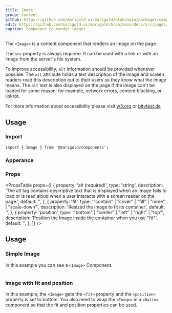 ```yaml
---
title: Image
group: Content
github: https://github.com/marigold-ui/marigold/blob/main/packages/components/src/Image/Image.tsx
edit: https://github.com/marigold-ui/marigold/blob/main/docs/src/pages/components/image.mdx
caption: Component to render images
---
```


The `<Image>` is a content component that renders an image on the page.

The `src` property is always required. It can be used with a link or with an image from the server's file system.

To improve accessibility, `alt` information should be provided whenever possible.
The `alt` attribute holds a text description of the image and screen readers read this description out to their users so they know what the image means. The `alt` text is also displayed on the page if the image can't be loaded for some reason: for example, network errors, content blocking, or linkrot.

For more information about accessibility please visit [w3.org](https://www.w3.org/WAI/tutorials/images/tips/) or [bitvtest.de](https://ergebnis.bitvtest.de/pruefschritt/bitv-20-web/9-1-1-1b-alternativtexte-fuer-grafiken-und-objekte)

<Preview>
  <BasicImage />
</Preview>

## Usage

### Import

```tsx
import { Image } from '@marigold/components';
```

### Apperance

<AppearanceTable component={title} />

### Props

<PropsTable
  props={[
    {
      property: 'alt (required)',
      type: 'string',
      description:
        'The alt tag contains descriptive text that is displayed when an image fails to load or is read aloud when a user interacts with a screen reader on the page.',
      default: '',
    },
    {
      property: 'fit',
      type: '"contain" | "cover" | "fill" | "none" | "scale-down"',
      description: 'Resized the Image to fit its container',
      default: '',
    },
    {
      property: 'position',
      type: '"bottom" | "center" | "left" | "right" | "top"',
      description: 'Position the Image inside the container when you use "fit"',
      default: '',
    },
  ]}
/>

## Usage

### Simple Image

In this example you can see a `<Image>` Component.

```tsx preview file=components/Image/image.demo.tsx

```

### Image with fit and position

In this example, the `<Image>` gets the `<fit>` property and the `<position>` property is set to bottom. You also need to wrap the `<Image>` in a `<Ratio>` component so that the fit and position properties can be used.

```tsx preview file=components/Image/image-fit-position.demo.tsx

```
